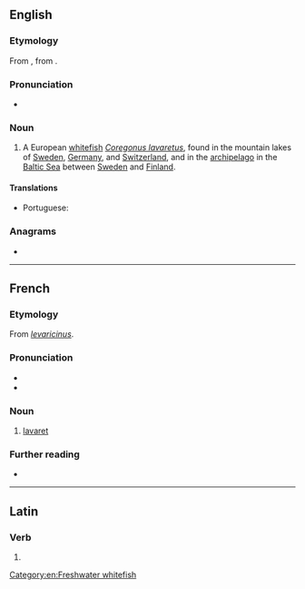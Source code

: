 {{also|Lavaret}}
==English==

===Etymology===
From {{etyl|fr|en}} {{m|fr|lavaret}}, from {{etyl|LL.|en}}.

===Pronunciation===
* {{a|UK}} {{IPA|en|/ˈlæv.ə.ɹɪt/}}

===Noun===
{{en-noun|~}}

# {{lb|en|zoology}} A European [[whitefish]] ''[[Coregonus lavaretus]]'', found in the mountain lakes of [[Sweden]], [[Germany]], and [[Switzerland]], and in the [[archipelago]] in the [[Baltic Sea]] between [[Sweden]] and [[Finland]].

====Translations====
{{trans-top|''Coregonus laveretus''}}
* Portuguese: {{t|pt|lavareto|m}}
{{trans-mid}}
{{trans-bottom}}
[[Category:en:Freshwater whitefish]]

===Anagrams===
* {{anagrams|en|a=aaelrtv|larvate}}

----

==French==

===Etymology===
From {{etyl|LL.|fr}} ''[[levaricinus]]''.

===Pronunciation===
* {{fr-IPA}}
* {{audio|fr|Fr-Paris--lavaret.ogg|Audio (Paris)}}

===Noun===
{{fr-noun|m}}

# [[#English|lavaret]]

===Further reading===
* {{R:TLFi}}

----

==Latin==

===Verb===
{{la-verb-form|lavāret}}

# {{inflection of|la|lavō||3|s|impf|actv|subj}}